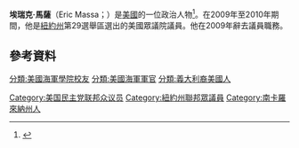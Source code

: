 '''埃瑞克·馬薩'''（Eric Massa；{{bd|1959年|9月16日}}）是[[美國|美國]]的一位政治人物<ref>{{Cite web |url=http://www.stargazette.com/apps/pbcs.dll/article?AID=%2F20061115%2FNEWS01%2F61115029 |title=存档副本 |accessdate=2017-06-25 |archive-date=2007-09-27 |archive-url=https://web.archive.org/web/20070927175058/http://www.stargazette.com/apps/pbcs.dll/article?AID=%2F20061115%2FNEWS01%2F61115029 |dead-url=no }}</ref>。在2009年至2010年期間，他是[[紐約州|紐約州]]第29選舉區選出的美國眾議院議員。他在2009年辭去議員職務。
== 參考資料 ==
{{reflist}}

{{DEFAULTSORT: Massa, Eric}}
[[Category:美国民主党联邦众议员|Category:美国民主党联邦众议员]]
[[Category:紐約州聯邦眾議員|Category:紐約州聯邦眾議員]]
[[Category:南卡羅來納州人|Category:南卡羅來納州人]]
[[分類:美國海軍學院校友|分類:美國海軍學院校友]]
[[分類:美國海軍軍官|分類:美國海軍軍官]]
[[分類:義大利裔美國人|分類:義大利裔美國人]]